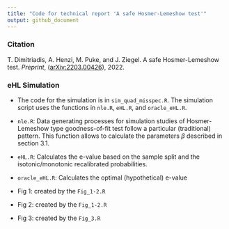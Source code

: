 ```yaml
---
title: "Code for technical report 'A safe Hosmer-Lemeshow test'"
output: github_document
---
```


### Citation

T. Dimitriadis, A. Henzi, M. Puke, and J. Ziegel. A safe Hosmer-Lemeshow test. *Preprint*, ([arXiv:2203.00426](https://doi.org/10.48550/arXiv.2203.00426)), 2022. 

### eHL Simulation

* The code for the simulation is in `sim_quad_misspec.R`. The simulation script uses  the functions in `nle.R`, `eHL.R`, and `oracle_eHL.R`. 

* `nle.R`: Data generating processes for simulation studies of Hosmer-Lemeshow type goodness-of-fit test follow a particular (traditional) pattern. This function allows to calculate the parameters $\beta$ described in section 3.1.

* `eHL.R`: Calculates the e-value based on the sample split and the isotonic/monotonic recalibrated probabilities. 

* `oracle_eHL.R`: Calculates the optimal (hypothetical) e-value 

* Fig 1: created by the   `Fig_1-2.R`

* Fig 2: created by the   `Fig_1-2.R`

*  Fig 3: created by the   `Fig_3.R`

